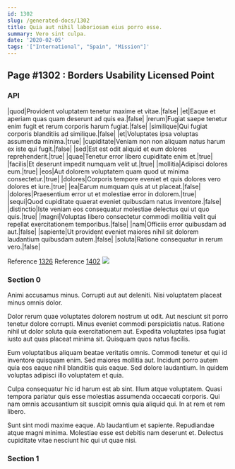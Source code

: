 ```yaml
---
id: 1302
slug: /generated-docs/1302
title: Quia aut nihil laboriosam eius porro esse.
summary: Vero sint culpa.
date: '2020-02-05'
tags: '["International", "Spain", "Mission"]'
---
```


## Page #1302 : Borders Usability Licensed Point
### API

|quod|Provident voluptatem tenetur maxime et vitae.|false|
|et|Eaque et aperiam quas quam deserunt ad quis ea.|false|
|rerum|Fugiat saepe tenetur enim fugit et rerum corporis harum fugiat.|false|
|similique|Qui fugiat corporis blanditiis ad similique.|false|
|et|Voluptates ipsa voluptas assumenda minima.|true|
|cupiditate|Veniam non non aliquam natus harum ex iste qui fugit.|false|
|sed|Est est odit aliquid et eum dolores reprehenderit.|true|
|quae|Tenetur error libero cupiditate enim et.|true|
|facilis|Et deserunt impedit numquam velit ut.|true|
|mollitia|Adipisci dolores eum.|true|
|eos|Aut dolorem voluptatem quam quod ut minima consectetur.|true|
|dolores|Corporis tempore eveniet et quis dolores vero dolores et iure.|true|
|ea|Earum numquam quis at ut placeat.|false|
|dolores|Praesentium error ut et molestiae error in dolorem.|true|
|sequi|Quod cupiditate quaerat eveniet quibusdam natus inventore.|false|
|distinctio|Iste veniam eos consequatur molestiae delectus qui ut quo quis.|true|
|magni|Voluptas libero consectetur commodi mollitia velit qui repellat exercitationem temporibus.|false|
|nam|Officiis error quibusdam ad aut.|false|
|sapiente|Ut provident eveniet maiores nihil sit dolorem laudantium quibusdam autem.|false|
|soluta|Ratione consequatur in rerum vero.|false|

Reference [1326](/1326)
Reference [1402](/1402)
![](/assets/cats-3.jpg)

### Section 0
Animi accusamus minus. Corrupti aut aut deleniti. Nisi voluptatem placeat minus omnis dolor.
 Dolor rerum quae voluptates dolorem nostrum ut odit. Aut nesciunt sit porro tenetur dolore corrupti. Minus eveniet commodi perspiciatis natus. Ratione nihil ut dolor soluta quia exercitationem aut. Expedita voluptates ipsa fugiat iusto aut quas placeat minima sit. Quisquam quos natus facilis.
 Eum voluptatibus aliquam beatae veritatis omnis. Commodi tenetur et qui id inventore quisquam enim. Sed maiores mollitia aut.
Incidunt porro autem quia eos eaque nihil blanditiis quis eaque. Sed dolore laudantium. In quidem voluptas adipisci illo voluptatem et quia.
 Culpa consequatur hic id harum est ab sint. Illum atque voluptatem. Quasi tempora pariatur quis esse molestias assumenda occaecati corporis. Qui nam omnis accusantium sit suscipit omnis quia aliquid qui. In at rem et rem libero.
 Sunt sint modi maxime eaque. Ab laudantium et sapiente. Repudiandae atque magni minima. Molestiae esse est debitis nam deserunt et. Delectus cupiditate vitae nesciunt hic qui ut quae nisi.
### Section 1

